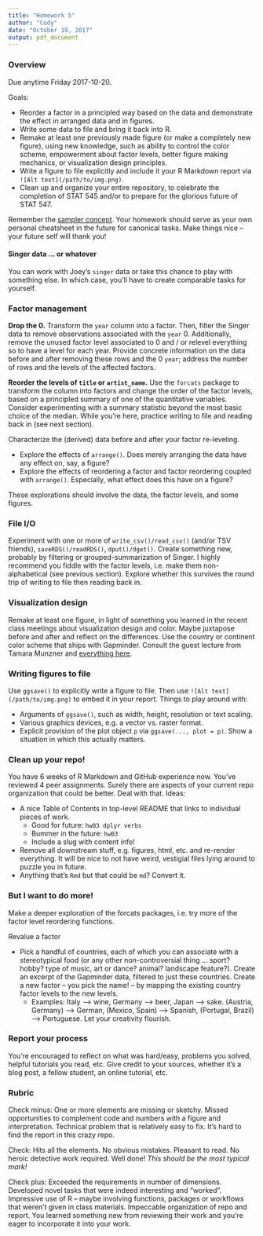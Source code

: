 ```yaml
---
title: "Homework 5"
author: "Cody"
date: "October 19, 2017"
output: pdf_document
---
```



### Overview



Due anytime Friday 2017-10-20.

Goals:

  * Reorder a factor in a principled way based on the data and demonstrate the effect in arranged data and in figures.
  * Write some data to file and bring it back into R.
  * Remake at least one previously made figure (or make a completely new figure), using new knowledge, such as ability to control the color scheme, empowerment about factor levels, better figure making mechanics, or visualization design principles.
  * Write a figure to file explicitly and include it your R Markdown report via `![Alt text](/path/to/img.png)`.
  * Clean up and organize your entire repository, to celebrate the completion of STAT 545 and/or to prepare for the glorious future of STAT 547.

Remember the [sampler concept](http://en.wikipedia.org/wiki/Sampler_(needlework)). Your homework should serve as your own personal cheatsheet in the future for canonical tasks. Make things nice -- your future self will thank you!

#### Singer data ... or whatever

You can work with Joey's `singer` data or take this chance to play with something else. In which case, you'll have to create comparable tasks for yourself.

### Factor management

**Drop the 0.** Transform the `year` column into a factor. Then, filter the Singer data to remove observations associated with the `year` 0.  Additionally, remove the unused factor level associated to 0 and / or relevel everything so to have a level for each year. Provide concrete information on the data before and after removing these rows and the 0 `year`; address the number of rows and the levels of the affected factors.

**Reorder the levels of `title` or `artist_name`.** Use the `forcats` package to transform the column into factors and change the order of the factor levels, based on a principled summary of one of the quantitative variables. Consider experimenting with a summary statistic beyond the most basic choice of the median. While you're here, practice writing to file and reading back in (see next section).

Characterize the (derived) data before and after your factor re-leveling.

  * Explore the effects of `arrange()`. Does merely arranging the data have any effect on, say, a figure?
  * Explore the effects of reordering a factor and factor reordering coupled with `arrange()`. Especially, what effect does this have on a figure?

These explorations should involve the data, the factor levels, and some figures.

### File I/O

Experiment with one or more of `write_csv()/read_csv()` (and/or TSV friends), `saveRDS()/readRDS()`, `dput()/dget()`. Create something new, probably by filtering or grouped-summarization of Singer. I highly recommend you fiddle with the factor levels, i.e. make them non-alphabetical (see previous section). Explore whether this survives the round trip of writing to file then reading back in.

### Visualization design

Remake at least one figure, in light of something you learned in the recent class meetings about visualization design and color. Maybe juxtapose before and after and reflect on the differences. Use the country or continent color scheme that ships with Gapminder. Consult the guest lecture from Tamara Munzner and [everything here](graph00_index.html).

### Writing figures to file

Use `ggsave()` to explicitly write a figure to file. Then use `![Alt text](/path/to/img.png)` to embed it in your report. Things to play around with:

  * Arguments of `ggsave()`, such as width, height, resolution or text scaling.
  * Various graphics devices, e.g. a vector vs. raster format.
  * Explicit provision of the plot object `p` via `ggsave(..., plot = p)`. Show a situation in which this actually matters.

### Clean up your repo!

You have 6 weeks of R Markdown and GitHub experience now. You've reviewed 4 peer assignments. Surely there are aspects of your current repo organization that could be better. Deal with that. Ideas:

  * A nice Table of Contents in top-level README that links to individual pieces of work.
    - Good for future: `hw03 dplyr verbs`
    - Bummer in the future: `hw03`
    - Include a slug with content info!
  * Remove all downstream stuff, e.g. figures, html, etc. and re-render everything. It will be nice to not have weird, vestigial files lying around to puzzle you in future.
  * Anything that's `Rmd` but that could be `md`? Convert it.

### But I want to do more!

Make a deeper exploration of the forcats packages, i.e. try more of the factor level reordering functions.

Revalue a factor

  * Pick a handful of countries, each of which you can associate with a stereotypical food (or any other non-controversial thing ... sport? hobby? type of music, art or dance? animal? landscape feature?). Create an excerpt of the Gapminder data, filtered to just these countries. Create a new factor -- you pick the name! -- by mapping the existing country factor levels to the new levels.
    - Examples: Italy --> wine, Germany --> beer, Japan --> sake. (Austria, Germany) --> German, (Mexico, Spain) --> Spanish, (Portugal, Brazil) --> Portuguese. Let your creativity flourish.

### Report your process

You're encouraged to reflect on what was hard/easy, problems you solved, helpful tutorials you read, etc. Give credit to your sources, whether it's a blog post, a fellow student, an online tutorial, etc.



### Rubric

Check minus: One or more elements are missing or sketchy. Missed opportunities to complement code and numbers with a figure and interpretation. Technical problem that is relatively easy to fix. It's hard to find the report in this crazy repo.

Check: Hits all the elements. No obvious mistakes. Pleasant to read. No heroic detective work required. Well done! *This should be the most typical mark!*

Check plus: Exceeded the requirements in number of dimensions. Developed novel tasks that were indeed interesting and "worked". Impressive use of R -- maybe involving functions, packages or workflows that weren't given in class materials. Impeccable organization of repo and report. You learned something new from reviewing their work and you're eager to incorporate it into your work.